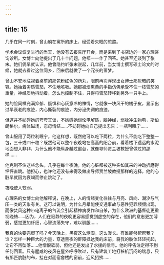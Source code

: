 ```yaml
---
---
---
```

title: 15
---



几乎在同一时刻，曾山躺在寓所的床上，经受着失眠的煎熬。

学术会议恢复举行的当天，他没有去报告厅开会，而是来到了书店边的一家心理咨询诊所。女博士向他提出了几十个问题，他都一一作了回答。她甚至还谈到了张末。她们俩早就认识。他曾隐约听张末说起，几年前，当女博士撰写硕士论文的时候，她就去看过这位同乡，回来后就做了一个冗长的噩梦。

曾山不安地注视着桌前的那包粉红色的药丸，眼前再次浮现出女博士那灰暗的笑容。她抽着劣质雪茄，不住地咳嗽。她那被烟熏黄的手指仿佛承受不住一枝雪茄的重量，神经质地抖动着，怎么也控制不住，只得将雪茄转移到另外一只手上。

她的脸同样充满抑郁、疑惧和心灰意冷的神情，它就像一块风干的橘子皮，显示出过早衰老的痕迹，内心撕裂的痕迹，内分泌失调的痕迹。

但这并不妨碍她的夸夸其谈，不妨碍她谈论电解质，脑神经，弱脉冲生物电，斯伯朗格尔，病体磁场，恋母情结……不妨碍她向自己提出忠告：一瓶利眠宁……

曾山服用了两粒利眠宁。他这样想，既然他可以吃下两粒，为什么不能吃下整整一包，三十或四十粒？既然他可以整个夜晚站在高高的阳台前，看着楼下遥远的水泥地面想入非非，为什么他不能纵身越过窗台，就像导师贾兰坡教授曾做过的那样……

他克制不住这些念头。几乎在每个夜晚，他的心脏都被这种突如其来的冲动折磨得怦怦直跳。他担心，也许他还没有来得及做出导师贾兰坡教授那样的选择，他的心脏早就因为衰竭而停止跳动了。

夜晚使人软弱。

心理系的女博士向他解释说，在晚上，人的情绪变化往往与月亮、风向、潮汐与气压一类的天象有关。这可以说明，为什么月晕能使交通事故与恶性犯罪频频出现，而像焚风这种带电离子的气流会引起精神病发作和自杀，为什么欧洲的基督徒更重视晚祷……因为，人们在寂静的夜晚更容易感觉到虚空的存在，他们的意志更加薄弱，感觉更加纤细，心智流荡失守，难以驯服……

我真的快要完蛋了吗？今天晚上，黑夜这么潮湿，这么漫长。有谁能够帮帮我？谁？怎样一种巨大的力量，穿透黑夜的屏障抵达我的床前，将我的肢体轻轻托起，让它不再坠落……他憎恨软弱，但他还是发出了求援的信号。他的呼告注定得不到任何回音。只有腥咸的夜风在屋外呼呼吹过，只有建筑工地打桩机沉闷的喘息，只有那匹肮脏的布，挂在对面宿舍楼的窗前，迎风招拂……